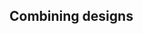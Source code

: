 ## Combining designs 

<!--   - Job market papers with multiple studies / three paper paradigm in psych (is it one design      targeting same inquiry?) [JC 1p]
  - Multi-site studies -- take a design from another study and use it for another one
  - Knowledge accumulation
 -->